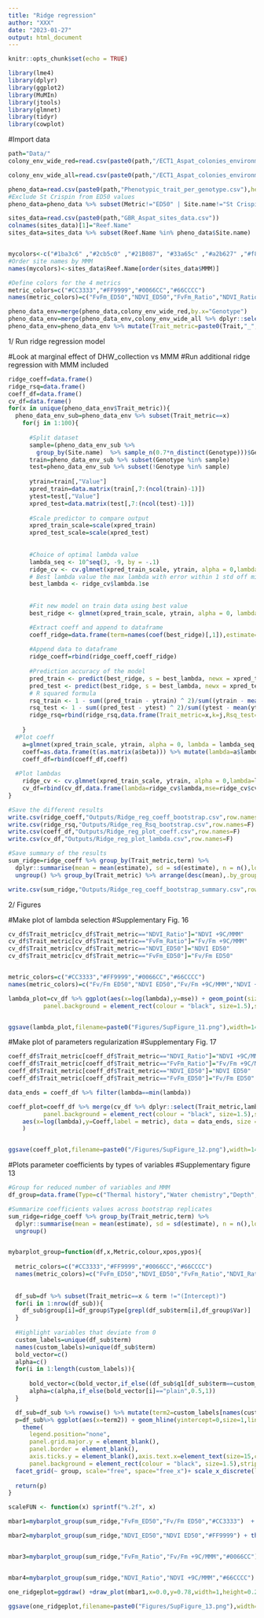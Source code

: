 ```yaml
---
title: "Ridge regression"
author: "XXX"
date: "2023-01-27"
output: html_document
---
```


```r
knitr::opts_chunk$set(echo = TRUE)
```

```r
library(lme4)
library(dplyr)
library(ggplot2)
library(MuMIn)
library(jtools)
library(glmnet)
library(tidyr)
library(cowplot)
```

#Import data 
```r
path="Data/"
colony_env_wide_red=read.csv(paste0(path,"/ECT1_Aspat_colonies_environmental_data_uncor_v3_0.7.csv"),header=T)

colony_env_wide_all=read.csv(paste0(path,"/ECT1_Aspat_colonies_environmental_data_24metrics.csv"),header=T)

pheno_data=read.csv(paste0(path,"Phenotypic_trait_per_genotype.csv"),header=T)
#Exclude St Crispin from ED50 values
pheno_data=pheno_data %>% subset(Metric!="ED50" | Site.name!="St Crispin")

sites_data=read.csv(paste0(path,"GBR_Aspat_sites_data.csv"))
colnames(sites_data)[1]="Reef.Name"
sites_data=sites_data %>% subset(Reef.Name %in% pheno_data$Site.name)


mycolors<-c("#1ba3c6" ,"#2cb5c0" ,"#21B087", "#33a65c" ,"#a2b627" ,"#f8b620", "#f89217", "#f06719","#e03426" ,"#f64971", "#fc719e" , "#ce69be", "#7873c0", "#4f7cba")
#Order site names by MMM
names(mycolors)<-sites_data$Reef.Name[order(sites_data$MMM)]

#Define colors for the 4 metrics 
metric_colors=c("#CC3333","#FF9999","#0066CC","#66CCCC")
names(metric_colors)=c("FvFm_ED50","NDVI_ED50","FvFm_Ratio","NDVI_Ratio")

pheno_data_env=merge(pheno_data,colony_env_wide_red,by.x="Genotype")
pheno_data_env=merge(pheno_data_env,colony_env_wide_all %>% dplyr::select(c(Genotype,MMM)),by="Genotype")
pheno_data_env=pheno_data_env %>% mutate(Trait_metric=paste0(Trait,"_",Metric))
```


1/ Run ridge regression model 


#Look at marginal effect of DHW_collection vs MMM 
#Run additional ridge regression with MMM included   
```r
ridge_coeff=data.frame()
ridge_rsq=data.frame()
coeff_df=data.frame()
cv_df=data.frame()
for(x in unique(pheno_data_env$Trait_metric)){
  pheno_data_env_sub=pheno_data_env %>% subset(Trait_metric==x)
    for(j in 1:100){
      
      #Split dataset
      sample=(pheno_data_env_sub %>% 
        group_by(Site.name)  %>% sample_n(0.7*n_distinct(Genotype)))$Genotype
      train=pheno_data_env_sub %>% subset(Genotype %in% sample)
      test=pheno_data_env_sub %>% subset(!Genotype %in% sample) 
      
      ytrain=train[,"Value"]
      xpred_train=data.matrix(train[,7:(ncol(train)-1)])
      ytest=test[,"Value"]
      xpred_test=data.matrix(test[,7:(ncol(test)-1)])
  
      #Scale predictor to compare output
      xpred_train_scale=scale(xpred_train)
      xpred_test_scale=scale(xpred_test)
      
  
      #Choice of optimal lambda value 
      lambda_seq <- 10^seq(3, -9, by = -.1)
      ridge_cv <- cv.glmnet(xpred_train_scale, ytrain, alpha = 0,lambda=lambda_seq)
      # Best lambda value the max lambda with error within 1 std off min error
      best_lambda <- ridge_cv$lambda.1se
      
      
      #Fit new model on train data using best value 
      best_ridge <- glmnet(xpred_train_scale, ytrain, alpha = 0, lambda = best_lambda,standardize=F)

      #Extract coeff and append to dataframe 
      coeff_ridge=data.frame(term=names(coef(best_ridge)[,1]),estimate=coef(best_ridge)[,1]) %>% arrange(desc(abs(estimate))) %>% mutate(Trait_metric=x,k=j)
      
      #Append data to dataframe
      ridge_coeff=rbind(ridge_coeff,coeff_ridge)
      
      #Prediction accuracy of the model
      pred_train <- predict(best_ridge, s = best_lambda, newx = xpred_train_scale)
      pred_test <- predict(best_ridge, s = best_lambda, newx = xpred_test_scale)
      # R squared formula
      rsq_train <- 1 - sum((pred_train - ytrain) ^ 2)/sum((ytrain - mean(ytrain)) ^ 2)
      rsq_test <- 1 - sum((pred_test - ytest) ^ 2)/sum((ytest - mean(ytest)) ^ 2)
      ridge_rsq=rbind(ridge_rsq,data.frame(Trait_metric=x,k=j,Rsq_test=rsq_test,Rsq_train=rsq_train))
      
    }
  #Plot coeff 
    a=glmnet(xpred_train_scale, ytrain, alpha = 0, lambda = lambda_seq,standardize=F)
    coeff=as.data.frame(t(as.matrix(a$beta))) %>% mutate(lambda=a$lambda) %>% gather(AR:DHW_freq_sup4_1year,key="metric",value="Coeff") %>% mutate(Trait_metric=x)
    coeff_df=rbind(coeff_df,coeff)
    
  #Plot lambdas
    ridge_cv <- cv.glmnet(xpred_train_scale, ytrain, alpha = 0,lambda=lambda_seq)
    cv_df=rbind(cv_df,data.frame(lambda=ridge_cv$lambda,mse=ridge_cv$cvm,mse_sd=ridge_cv$cvsd,mse_up=ridge_cv$cvup,mse_low=ridge_cv$cvlo,lambda.min=ridge_cv$lambda.min,lambda.1se=ridge_cv$lambda.1se,Trait_metric=x))
}

#Save the different results
write.csv(ridge_coeff,"Outputs/Ridge_reg_coeff_bootstrap.csv",row.names=F)
write.csv(ridge_rsq,"Outputs/Ridge_reg_Rsq_bootstrap.csv",row.names=F)
write.csv(coeff_df,"Outputs/Ridge_reg_plot_coeff.csv",row.names=F)
write.csv(cv_df,"Outputs/Ridge_reg_plot_lambda.csv",row.names=F)

#Save summary of the results 
sum_ridge=ridge_coeff %>% group_by(Trait_metric,term) %>%
  dplyr::summarise(mean = mean(estimate), sd = sd(estimate), n = n(),lower=Rmisc::CI(estimate, ci=0.95)[3],upper=Rmisc::CI(estimate, ci=0.95)[1],q1=quantile(estimate)[2],q3=quantile(estimate)[4],median=median(estimate),IQ=q3-q1,min=q1-1.5*IQ,max=q3+1.5*IQ) %>%
  ungroup() %>% group_by(Trait_metric) %>% arrange(desc(mean),.by_group=TRUE)

write.csv(sum_ridge,"Outputs/Ridge_reg_coeff_bootstrap_summary.csv",row.names=F)
```



2/ Figures

#Make plot of lambda selection
#Supplementary Fig. 16
```r
cv_df$Trait_metric[cv_df$Trait_metric=="NDVI_Ratio"]="NDVI +9C/MMM"
cv_df$Trait_metric[cv_df$Trait_metric=="FvFm_Ratio"]="Fv/Fm +9C/MMM"
cv_df$Trait_metric[cv_df$Trait_metric=="NDVI_ED50"]="NDVI ED50"
cv_df$Trait_metric[cv_df$Trait_metric=="FvFm_ED50"]="Fv/Fm ED50"


metric_colors=c("#CC3333","#FF9999","#0066CC","#66CCCC")
names(metric_colors)=c("Fv/Fm ED50","NDVI ED50","Fv/Fm +9C/MMM","NDVI +9C/MMM")

lambda_plot=cv_df %>% ggplot(aes(x=log(lambda),y=mse)) + geom_point(size=3,aes(colour=Trait_metric),shape=18) + geom_errorbar(aes(x=log(lambda),ymax=mse_up,ymin=mse_low)) + geom_vline(aes(xintercept=log(lambda.1se)),size=1,linetype="dashed") + facet_wrap(Trait_metric~.,scales="free",ncol=2,nrow=2) + theme_linedraw()+ labs(x="log(λ)",y="Mean-Squared Error")+ theme(axis.text.x=element_text(size=15,color="black"),axis.text.y=element_text(size=15,color="black"),axis.title.x = element_text(size=20,color="black"),axis.title.y = element_text(size=20,color="black"),legend.title = element_text(size=20,color="black"),legend.text = element_text(size=20,color="black"),legend.position = "none",legend.background = element_rect(fill = "transparent"),
          panel.background = element_rect(colour = "black", size=1.5),strip.background =element_rect(fill="white"),strip.text = element_text(colour = 'black',size=15))+ guides(colour = guide_legend(override.aes = list(size=3))) + scale_colour_manual(values = metric_colors,name="Phenotypic traits",labels=c("Fv/Fm ED50","NDVI ED50","Fv/Fm Ratio","NDVI Ratio"))


ggsave(lambda_plot,filename=paste0("Figures/SupFigure_11.png"),width=14,height=10,dpi=320)

```

#Make plot of parameters regularization
#Supplementary Fig. 17
```r
coeff_df$Trait_metric[coeff_df$Trait_metric=="NDVI_Ratio"]="NDVI +9C/MMM"
coeff_df$Trait_metric[coeff_df$Trait_metric=="FvFm_Ratio"]="Fv/Fm +9C/MMM"
coeff_df$Trait_metric[coeff_df$Trait_metric=="NDVI_ED50"]="NDVI ED50"
coeff_df$Trait_metric[coeff_df$Trait_metric=="FvFm_ED50"]="Fv/Fm ED50"

data_ends = coeff_df %>% filter(lambda==min(lambda))

coeff_plot=coeff_df %>% merge(cv_df %>% dplyr::select(Trait_metric,lambda.1se) %>% distinct(Trait_metric,lambda.1se),by="Trait_metric") %>% ggplot(aes(x=log(lambda),y=Coeff,colour=metric)) + geom_line(size=1)  +   facet_wrap(Trait_metric~.,scales="free",ncol=2,nrow=2) + theme_linedraw() + labs(x="log(λ)",y="Coefficients")+ geom_hline(yintercept = 0,linetype="dashed",size=0.5)+ geom_vline(aes(xintercept=log(lambda.1se)),size=1,linetype="dashed") + theme(axis.text.x=element_text(size=15,color="black"),axis.text.y=element_text(size=15,color="black"),axis.title.x = element_text(size=20,color="black"),axis.title.y = element_text(size=20,color="black"),legend.title = element_text(size=20,color="black"),legend.text = element_text(size=20,color="black"),legend.position = "none",legend.background = element_rect(fill = "transparent"),
          panel.background = element_rect(colour = "black", size=1.5),strip.background =element_rect(fill="white"),strip.text = element_text(colour = 'black',size=15))+ guides(colour = guide_legend(override.aes = list(size=3))) +  ggrepel::geom_label_repel(
    aes(x=log(lambda),y=Coeff,label = metric), data = data_ends, size = 4
    )


ggsave(coeff_plot,filename=paste0("/Figures/SupFigure_12.png"),width=14,height=10,dpi=320)
```

#Plots parameter coefficients by types of variables
#Supplementary figure 13 

```r
#Group for reduced number of variables and MMM
df_group=data.frame(Type=c("Thermal history","Water chemistry","Depth","Clouds","Pig","Hydro"),Var=c("AR,ROTC_ss,TSA_DHW_stdev,DHW_freq_sup4,DHW_collection,DHW_freq_sup4_1year,MMM","Turbidity","Depth","CF30a","Health.score","Velocity_OM"))

#Summarize coefficients values across bootstrap replicates
sum_ridge=ridge_coeff %>% group_by(Trait_metric,term) %>%
  dplyr::summarise(mean = mean(estimate), sd = sd(estimate), n = n(),lower=Rmisc::CI(estimate, ci=0.95)[3],upper=Rmisc::CI(estimate, ci=0.95)[1],q1=quantile(estimate)[2],q3=quantile(estimate)[4],median=median(estimate),IQ=q3-q1,min=q1-1.5*IQ,max=q3+1.5*IQ) %>%
  ungroup()


mybarplot_group=function(df,x,Metric,colour,xpos,ypos){
  
  metric_colors=c("#CC3333","#FF9999","#0066CC","#66CCCC")
  names(metric_colors)=c("FvFm_ED50","NDVI_ED50","FvFm_Ratio","NDVI_Ratio")
  
  
  df_sub=df %>% subset(Trait_metric==x & term !="(Intercept)")
  for(i in 1:nrow(df_sub)){
    df_sub$group[i]=df_group$Type[grepl(df_sub$term[i],df_group$Var)]
  }
  
  #Highlight variables that deviate from 0
  custom_labels=unique(df_sub$term)
  names(custom_labels)=unique(df_sub$term)
  bold_vector=c()
  alpha=c()
  for(i in 1:length(custom_labels)){ 
  
      bold_vector=c(bold_vector,if_else((df_sub$q1[df_sub$term==custom_labels[i]]-df_sub$sd[df_sub$term==custom_labels[i]])<0 & df_sub$q3[df_sub$term==custom_labels[i]]+df_sub$sd[df_sub$term==custom_labels[i]]>0 ,"plain","bold"))
      alpha=c(alpha,if_else(bold_vector[i]=="plain",0.5,1))
  }  

  df_sub=df_sub %>% rowwise() %>% mutate(term2=custom_labels[names(custom_labels)==term])
  p=df_sub%>% ggplot(aes(x=term2)) + geom_hline(yintercept=0,size=1,linetype="dashed")+geom_boxplot(aes(ymin=q1-sd,ymax=q3+sd,lower=q1,middle=median,upper=q3,fill=Trait_metric),stat="identity",colour="black",position=position_dodge(0.85)) + theme_linedraw()+labs(x="Metric",y=paste0("Coefficient","",x))+ scale_fill_manual(values = metric_colors,labels=names(metric_colors)) +
    theme(
      legend.position="none",
      panel.grid.major.y = element_blank(),
      panel.border = element_blank(),
      axis.ticks.y = element_blank(),axis.text.x=element_text(size=15,color="black",angle=90,hjust=0.95),axis.text.y=element_text(size=15,color="black"),axis.title.x = element_text(size=15,color="black"),axis.title.y = element_text(size=15,color="black",margin = ggplot2::margin(t = 0, r = 1, b = 0, l = 0)),legend.title = element_text(size=20,color="black"),legend.text = element_text(size=18,color="black"),legend.background = element_rect(fill = "transparent"),
      panel.background = element_rect(colour = "black", size=1.5),strip.background =element_rect(fill="white",size=1.5),strip.text = element_text(colour = 'black',size=15)) +
  facet_grid(~ group, scale="free", space="free_x")+ scale_x_discrete(labels=custom_labels) 
  
  return(p) 
}

scaleFUN <- function(x) sprintf("%.2f", x)

mbar1=mybarplot_group(sum_ridge,"FvFm_ED50","Fv/Fm ED50","#CC3333")  + theme(axis.title.x = element_blank(),axis.text.x = element_blank()) + scale_y_continuous(labels=scaleFUN)

mbar2=mybarplot_group(sum_ridge,"NDVI_ED50","NDVI ED50","#FF9999") + theme(axis.title.x = element_blank(),axis.text.x = element_blank()) + scale_y_continuous(labels=scaleFUN)


mbar3=mybarplot_group(sum_ridge,"FvFm_Ratio","Fv/Fm +9C/MMM","#0066CC")  + theme(axis.title.x = element_blank(),axis.text.x = element_blank()) + scale_y_continuous(labels=scaleFUN)


mbar4=mybarplot_group(sum_ridge,"NDVI_Ratio","NDVI +9C/MMM","#66CCCC") + scale_y_continuous(labels=scaleFUN)

one_ridgeplot=ggdraw() +draw_plot(mbar1,x=0.0,y=0.78,width=1,height=0.22)+draw_plot(mbar2,x=0.0,y=0.56,width=1,height=0.22) +draw_plot(mbar3,x=0.0,y=0.34,width=1,height=0.22) +draw_plot(mbar4,x=0.0,y=0.0,width=1,height=0.34) + draw_plot_label(label=c("a", "b","c","d"),x=c(0.0,0.,0,0.),c(1,0.78,0.56,0.34),size = 25)

ggsave(one_ridgeplot,filename=paste0("Figures/SupFigure_13.png"),width=18,height=20,dpi=320)
```

